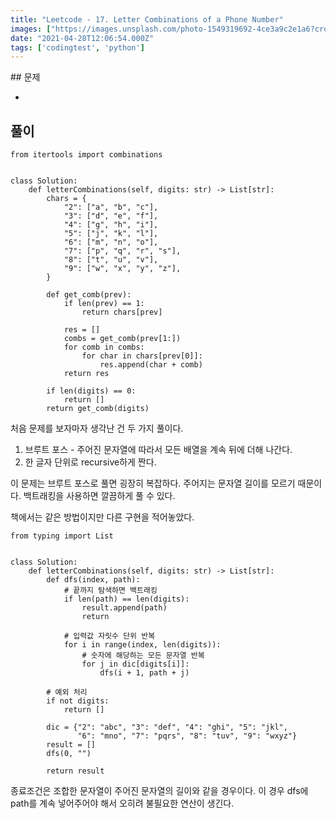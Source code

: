 ```yaml
---
title: "Leetcode - 17. Letter Combinations of a Phone Number"
images: ["https://images.unsplash.com/photo-1549319692-4ce3a9c2e1a6?crop=entropy&cs=tinysrgb&fit=max&fm=jpg&ixid=MnwxMTc3M3wwfDF8c2VhcmNofDF8fG51bWJlcnBhZHxlbnwwfHx8fDE2MTk2MTIxMzc&ixlib=rb-1.2.1&q=80&w=2000"]
date: "2021-04-28T12:06:54.000Z"
tags: ['codingtest', 'python']
---
```


<TOCInline toc={props.toc} asDisclosure />
## 문제

* [](https://leetcode.com/problems/letter-combinations-of-a-phone-number/)

## 풀이

```
from itertools import combinations


class Solution:
    def letterCombinations(self, digits: str) -> List[str]:
        chars = {
            "2": ["a", "b", "c"],
            "3": ["d", "e", "f"],
            "4": ["g", "h", "i"],
            "5": ["j", "k", "l"],
            "6": ["m", "n", "o"],
            "7": ["p", "q", "r", "s"],
            "8": ["t", "u", "v"],
            "9": ["w", "x", "y", "z"],
        }

        def get_comb(prev):
            if len(prev) == 1:
                return chars[prev]

            res = []
            combs = get_comb(prev[1:])
            for comb in combs:
                for char in chars[prev[0]]:
                    res.append(char + comb)
            return res
		
        if len(digits) == 0:
	        return []
        return get_comb(digits)

```

처음 문제를 보자마자 생각난 건 두 가지 풀이다.

1. 브루트 포스 - 주어진 문자열에 따라서 모든 배열을 계속 뒤에 더해 나간다.
2. 한 글자 단위로 recursive하게 짠다.

이 문제는 브루트 포스로 풀면 굉장히 복잡하다. 주어지는 문자열 길이를 모르기 때문이다. 백트래킹을 사용하면 깔끔하게 풀 수 있다.

책에서는 같은 방법이지만 다른 구현을 적어놓았다.

```
from typing import List


class Solution:
    def letterCombinations(self, digits: str) -> List[str]:
        def dfs(index, path):
            # 끝까지 탐색하면 백트래킹
            if len(path) == len(digits):
                result.append(path)
                return

            # 입력값 자릿수 단위 반복
            for i in range(index, len(digits)):
                # 숫자에 해당하는 모든 문자열 반복
                for j in dic[digits[i]]:
                    dfs(i + 1, path + j)

        # 예외 처리
        if not digits:
            return []

        dic = {"2": "abc", "3": "def", "4": "ghi", "5": "jkl",
               "6": "mno", "7": "pqrs", "8": "tuv", "9": "wxyz"}
        result = []
        dfs(0, "")

        return result
```

종료조건은 조합한 문자열이 주어진 문자열의 길이와 같을 경우이다. 이 경우 dfs에 path를 계속 넣어주어야 해서 오히려 불필요한 연산이 생긴다.
